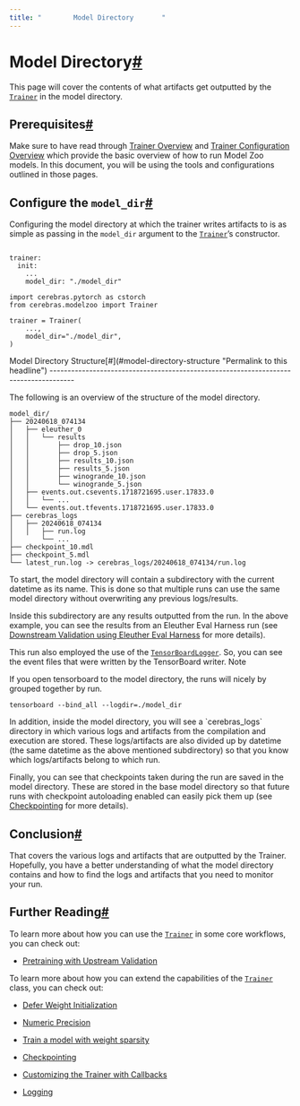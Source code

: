 ```yaml
---
title: "        Model Directory       "
---
```

  
Model Directory[#](#model-directory "Permalink to this headline")
=================================================================

This page will cover the contents of what artifacts get outputted by the [`Trainer`](../../api/index.html#cerebras.modelzoo.Trainer "cerebras.modelzoo.Trainer") in the model directory.

Prerequisites[#](#prerequisites "Permalink to this headline")
-------------------------------------------------------------

Make sure to have read through [Trainer Overview](../../trainer-overview.html#wsc-modelzoo-trainer) and [Trainer Configuration Overview](../../yaml/index.html#wsc-modelzoo-yaml) which provide the basic overview of how to run Model Zoo models. In this document, you will be using the tools and configurations outlined in those pages.

Configure the `model_dir`[#](#configure-the-model-dir "Permalink to this headline")
-----------------------------------------------------------------------------------

Configuring the model directory at which the trainer writes artifacts to is as simple as passing in the `model_dir` argument to the [`Trainer`](../../api/index.html#cerebras.modelzoo.Trainer "cerebras.modelzoo.Trainer")’s constructor.
<CodeGroup>
```Tab YAML

trainer:
  init:
    ...
    model_dir: "./model_dir"

```
```Tab Python
import cerebras.pytorch as cstorch
from cerebras.modelzoo import Trainer

trainer = Trainer(
    ...,
    model_dir="./model_dir",
)

```
</CodeGroup>
Model Directory Structure[#](#model-directory-structure "Permalink to this headline")
-------------------------------------------------------------------------------------

The following is an overview of the structure of the model directory.
```
model_dir/
├── 20240618_074134
│   ├── eleuther_0
│   │   └── results
│   │       ├── drop_10.json
│   │       ├── drop_5.json
│   │       ├── results_10.json
│   │       ├── results_5.json
│   │       ├── winogrande_10.json
│   │       └── winogrande_5.json
│   ├── events.out.csevents.1718721695.user.17833.0
│   │   └── ...
│   └── events.out.tfevents.1718721695.user.17833.0
├── cerebras_logs
│   ├── 20240618_074134
│   │   ├── run.log
│       └── ...
├── checkpoint_10.mdl
├── checkpoint_5.mdl
└── latest_run.log -> cerebras_logs/20240618_074134/run.log

```

To start, the model directory will contain a subdirectory with the current datetime as its name. This is done so that multiple runs can use the same model directory without overwriting any previous logs/results.

Inside this subdirectory are any results outputted from the run. In the above example, you can see the results from an Eleuther Eval Harness run (see [Downstream Validation using Eleuther Eval Harness](../../core_workflows/downstream_eeh.html#wsc-modelzoo-downstream-eeh) for more details).

This run also employed the use of the [`TensorBoardLogger`](../../api/generated/cerebras.modelzoo.trainer.loggers.html#cerebras.modelzoo.trainer.loggers.TensorBoardLogger "cerebras.modelzoo.trainer.loggers.TensorBoardLogger"). So, you can see the event files that were written by the TensorBoard writer.
<Note>
Note

If you open tensorboard to the model directory, the runs will nicely by grouped together by run.
```
tensorboard --bind_all --logdir=./model_dir

```

</Note>
In addition, inside the model directory, you will see a `cerebras_logs` directory in which various logs and artifacts from the compilation and execution are stored. These logs/artifacts are also divided up by datetime (the same datetime as the above mentioned subdirectory) so that you know which logs/artifacts belong to which run.

Finally, you can see that checkpoints taken during the run are saved in the model directory. These are stored in the base model directory so that future runs with checkpoint autoloading enabled can easily pick them up (see [Checkpointing](checkpoint.html#wsc-modelzoo-checkpoint) for more details).

Conclusion[#](#conclusion "Permalink to this headline")
-------------------------------------------------------

That covers the various logs and artifacts that are outputted by the Trainer. Hopefully, you have a better understanding of what the model directory contains and how to find the logs and artifacts that you need to monitor your run.

Further Reading[#](#further-reading "Permalink to this headline")
-----------------------------------------------------------------

To learn more about how you can use the [`Trainer`](../../api/index.html#cerebras.modelzoo.Trainer "cerebras.modelzoo.Trainer") in some core workflows, you can check out:

* [Pretraining with Upstream Validation](../../core_workflows/pretrain.html#pretraining-with-upstream-validation)
    

To learn more about how you can extend the capabilities of the [`Trainer`](../../api/index.html#cerebras.modelzoo.Trainer "cerebras.modelzoo.Trainer") class, you can check out:

* [Defer Weight Initialization](weight_init.html#wsc-modelzoo-trainer-defer-weight-init)
    
* [Numeric Precision](precision.html#wsc-modelzoo-trainer-amp)
    
* [Train a model with weight sparsity](../../tutorials/sparsity.html#wsc-modelzoo-tutorials-sparsity)
    
* [Checkpointing](checkpoint.html#wsc-modelzoo-checkpoint)
    
* [Customizing the Trainer with Callbacks](callbacks.html#wsc-modelzoo-trainer-callbacks)
    
* [Logging](loggers.html#wsc-modelzoo-trainer-loggers)